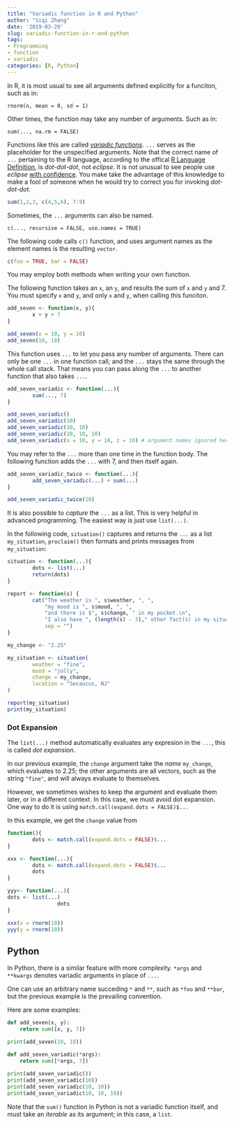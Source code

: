 ```yaml
---
title: "Variadic function in R and Python"
author: "Siqi Zhang"
date: '2019-03-29'
slug: variadic-function-in-r-and-python
tags:
- Programming
- function
- variadic
categories: [R, Python]
---
```

 
In R, it is most usual to see all arguments defined explicitly for a funciton, such as in:

```
rnorm(n, mean = 0, sd = 1)
```

Other times, the function may take any number of arguments. Such as in: 

```
sum(..., na.rm = FALSE)
```
Functions like this are called [_variadic functions_](https://en.wikipedia.org/wiki/Variadic_function). 
`...` serves as the placeholder for the unspecified arguments. Note that the correct name of `...` pertaining to the R language, according to the offical [R Language Definition](https://cran.r-project.org/doc/manuals/R-lang.html#Dot_002ddot_002ddot), is _dot-dot-dot_, not _eclipse_. It is not unusual to see people use _eclipse_ [with confidence](https://ipub.com/r-three-dots-ellipsis/). You make take the advantage of this knowledge to make a fool of someone when he would try to correct you for invoking _dot-dot-dot_.



```r
sum(1,2,3, c(4,5,6), 7:9)
```

Sometimes, the `...` arguments can also be named. 

```
c(..., recursive = FALSE, use.names = TRUE)
```

The following code calls `c()` function, and uses argument names as the element names is the resulting `vector`. 
```r
c(foo = TRUE, bar = FALSE)
```


You may employ both methods when writing your own function.

The following function takes an `x`, an `y`, and results the sum of `x` and `y` and 7. You must specify `x` and `y`, and only `x` and `y`, when calling this funciton.

```r
add_seven <- function(x, y){
        x + y + 7
}

add_seven(x = 10, y = 10)
add_seven(10, 10)
```


This function uses `...` to let you pass any number of arguments. There can only be one `...` in one function call; and the `...` stays the same through the whole call stack. That means you can pass along the `...` to another function that also takes `...`. 

```r
add_seven_variadic <- function(...){
        sum(..., 7)
}

add_seven_variadic()
add_seven_variadic(10)
add_seven_variadic(10, 10)
add_seven_variadic(10, 10, 10)
add_seven_variadic(x = 10, y = 10, z = 10) # argument names ignored here
```


You may refer to the  `...` more than one time in the function body. The following function adds the `...` with 7, and then itself again. 

```r
add_seven_variadic_twice <- function(...){
        add_seven_variadic(...) + sum(...)
}

add_seven_variadic_twice(10)
```


It is also possible to _*capture*_ the `...` as a list. This is very helpful in advanced programming. The easiest way is just use `list(...)`.

In the following code, `situation()` captures and returns the `...` as a list `my_situation`, `proclaim()` then formats and prints messages from `my_situation`:

```r
situation <- function(...){
        dots <- list(...)
        return(dots)
}

report <- function(s) {
        cat("The weather is ", s$weather, ", ",
            "my mood is ", s$mood, ", ",
            "and there is $", s$change, " in my pocket.\n",
            "I also have ", (length(s) - 3)," other fact(s) in my situation.\n",
            sep = "")
}

my_change <- "2.25"

my_situation <- situation(
        weather = "fine",
        mood = "jolly",
        change = my_change,
        location = "Secaucus, NJ"
)

report(my_situation)
print(my_situation)


```


### Dot Expansion

The `list(...)` method automatically evaluates any expresion in the `...`, this is called _dot expansion_.  

In our previous example, the `change` argument take the _name_ `my_change`, which evaluates to 2.25; the other arguments are all vectors, such as the string `"fine"`, and will always evaluate to themselves. 

However, we sometimes wishes to keep the argument and evaluate them later, or in a different context. In this case, we must avoid dot expansion. One way to do it is using `match.call(expand.dots = FALSE)$...`



In this example, we get the `change` value from 

```r
function(){
        dots <- match.call(expand.dots = FALSE)$...
}
```


```r
xxx <- function(...){
        dots <- match.call(expand.dots = FALSE)$...
        dots
}

yyy<- function(...){
dots <- list(...)
                dots
}

xxx(x = rnorm(10))
yyy(y = rnorm(10))


```



## Python
In Python, there is a similar feature with more complexity. `*args` and `**kwargs` denotes variadic arguments in place of `...`.

One can use an arbitrary name succeding `*` and `**`, such as `*foo` and `**bar`, but the previous example is the prevailing convention. 

Here are some examples:
```python
def add_seven(x, y):
    return sum([x, y, 7])

print(add_seven(10, 10))
```

```python
def add_seven_variadic(*args):
    return sum([*args, 7])
    
print(add_seven_variadic())
print(add_seven_variadic(10))
print(add_seven_variadic(10, 10))
print(add_seven_variadic(10, 10, 10))
```
Note that the `sum()` function in Python is not a variadic function itself, and must take an _iterable_ as its argument; in this case, a `list`. 

